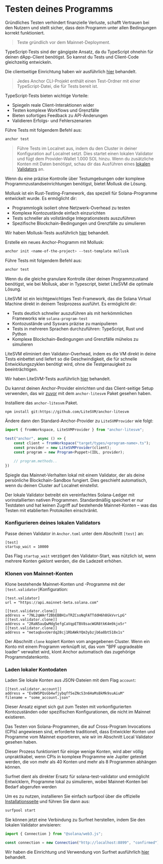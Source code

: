 
# Testen deines Programms

Gründliches Testen verhindert finanzielle Verluste, schafft Vertrauen bei den Nutzern und stellt sicher, dass dein Programm unter allen Bedingungen korrekt funktioniert.

> Teste gründlich vor dem Mainnet-Deployment.

<ArticleSection name="TypeScript Tests" id="typescript-tests" level="h2" />

TypeScript-Tests sind der gängigste Ansatz, da du TypeScript ohnehin für deinen dApp-Client benötigst. So kannst du Tests und Client-Code gleichzeitig entwickeln.

Die clientseitige Einrichtung haben wir ausführlich [hier](/de/courses/anchor-for-dummies/client-side-development) behandelt.

> Jedes Anchor CLI-Projekt enthält einen Test-Ordner mit einer TypeScript-Datei, die für Tests bereit ist.

TypeScript-Tests bieten wichtige Vorteile:
- Spiegeln reale Client-Interaktionen wider
- Testen komplexe Workflows und Grenzfälle
- Bieten sofortiges Feedback zu API-Änderungen
- Validieren Erfolgs- und Fehlerszenarien

Führe Tests mit folgendem Befehl aus:

```bash
anchor test
```

> Führe Tests im Localnet aus, indem du den Cluster in deiner Konfiguration auf Localnet setzt. Dies startet einen lokalen Validator und fügt dem Provider-Wallet 1.000 SOL hinzu. Wenn du zusätzliche Konten mit Daten benötigst, schau dir das Ausführen eines [lokalen Validators](/de/courses/anchor-for-dummies/testing-your-program#running-a-local-validator) an.

<ArticleSection name="Mollusk Tests" id="mollusk-tests" level="h2" />

Wenn du eine präzise Kontrolle über Testumgebungen oder komplexe Programmzustandseinrichtungen benötigst, bietet Mollusk die Lösung.

Mollusk ist ein Rust-Testing-Framework, das speziell für Solana-Programme entwickelt wurde. Es ermöglicht dir:
- Programmlogik isoliert ohne Netzwerk-Overhead zu testen
- Komplexe Kontozustände einfach einzurichten
- Tests schneller als vollständige Integrationstests auszuführen
- Spezifische Blockchain-Bedingungen und Grenzfälle zu simulieren

Wir haben Mollusk-Tests ausführlich [hier](/de/courses/testing-with-mollusk) behandelt.

Erstelle ein neues Anchor-Programm mit Mollusk:

```bash
anchor init <name-of-the-project> --test-template mollusk
```

Führe Tests mit folgendem Befehl aus:

```bash
anchor test
```

<ArticleSection name="LiteSVM Tests" id="litesvm-tests" level="h2" />

Wenn du die gleiche granulare Kontrolle über deinen Programmzustand benötigst, wie bei Mollusk, aber in Typescript, bietet LiteSVM die optimale Lösung.

LiteSVM ist ein leichtgewichtiges Test-Framework, das die Solana Virtual Machine direkt in deinem Testprozess ausführt. Es ermöglicht dir:
- Tests deutlich schneller auszuführen als mit herkömmlichen Frameworks wie `solana-program-test`
- Kontozustände und Sysvars präzise zu manipulieren
- Tests in mehreren Sprachen durchzuführen: TypeScript, Rust und Python
- Komplexe Blockchain-Bedingungen und Grenzfälle mühelos zu simulieren

LiteSVM eliminiert den Validator-Overhead, indem es die VM direkt in deine Tests einbettet und liefert so die Geschwindigkeit, die für schnelle Entwicklungszyklen benötigt wird, ohne die Testgenauigkeit zu beeinträchtigen.

Wir haben LiteSVM-Tests ausführlich [hier](/de/courses/testing-with-litesvm) behandelt.

Du kannst deinen Anchor-Provider einrichten und das Client-seitige Setup verwenden, das wir [zuvor](/de/courses/anchor-for-dummies/client-side-development) mit dem `anchor-litesvm` Paket gesehen haben.

Installiere das `anchor-litesvm` Paket.

```bash
npm install git:https://github.com/LiteSVM/anchor-litesvm
```

Ändere dann den Standard-Anchor-Provider zu `LiteSVMProvider` wie folgt:

```ts
import { fromWorkspace, LiteSVMProvider } from "anchor-litesvm";

test("anchor", async () => {
	const client = fromWorkspace("target/types/<program-name>.ts");
	const provider = new LiteSVMProvider(client);
	const program = new Program<Puppet>(IDL, provider);

    // program.methods..
})
```

<ArticleSection name="Ausführen eines lokalen Validators" id="running-a-local-validator" level="h2" />

Spiegle das Mainnet-Verhalten lokal mit einem Validator, der als deine persönliche Blockchain-Sandbox fungiert. Dies geschieht automatisch, wenn du deinen Cluster auf Localnet einstellst.

Der lokale Validator betreibt ein vereinfachtes Solana-Ledger mit vorinstallierten nativen Programmen. Standardmäßig speichert er nur Testdaten und hat keinen Zugriff auf bestehende Mainnet-Konten – was das Testen mit etablierten Protokollen einschränkt.

### Konfigurieren deines lokalen Validators

Passe deinen Validator in `Anchor.toml` unter dem Abschnitt `[test]` an:

```
[test]
startup_wait = 10000
```

Das Flag `startup_wait` verzögert den Validator-Start, was nützlich ist, wenn mehrere Konten geklont werden, die die Ladezeit erhöhen.

### Klonen von Mainnet-Konten

Klone bestehende Mainnet-Konten und -Programme mit der `[test.validator]`Konfiguration:

```
[test.validator]
url = "https://api.mainnet-beta.solana.com"

[[test.validator.clone]]
address = "7NL2qWArf2BbEBBH1vTRZCsoNqFATTddH6h8GkVvrLpG"
[[test.validator.clone]]
address = "2RaN5auQwMdg5efgCaVqpETBV8sacWGR8tkK4m9kjo5r"
[[test.validator.clone]]
address = "metaqbxxUerdq28cj1RbAWkYQm3ybzjb6a8bt518x1s"
```

Der Abschnitt `clone` kopiert Konten vom angegebenen Cluster. Wenn ein Konto mit einem Programm verknüpft ist, das vom "BPF upgradeable loader" verwaltet wird, klont Anchor automatisch das zugehörige Programmdatenkonto.

### Laden lokaler Kontodaten

Laden Sie lokale Konten aus JSON-Dateien mit dem Flag `account`:

```
[[test.validator.account]]
address = "Ev8WSPQsGb4wfjybqff5eZNcS3n6HaMsBkMk9suAiuM"
filename = "some_account.json"
```

Dieser Ansatz eignet sich gut zum Testen mit vorkonfigurierten Kontozuständen oder spezifischen Konfigurationen, die nicht im Mainnet existieren.

<ArticleSection name="Running Surfnet" id="running-surfnet" level="h2" />

Das Testen von Solana-Programmen, die auf Cross-Program Invocations (CPIs) angewiesen sind, erforderte traditionell, dass Entwickler Konten und Programme vom Mainnet exportieren, wie wir im Abschnitt Local Validator gesehen haben.

Dieser Prozess funktioniert für einige wenige Konten, wird aber völlig unpraktikabel, wenn CPIs in komplexe Programme wie Jupiter getestet werden, die von mehr als 40 Konten und mehr als 8 Programmen abhängen können.

Surfnet dient als direkter Ersatz für solana-test-validator und ermöglicht Entwicklern, Programme lokal zu simulieren, wobei Mainnet-Konten bei Bedarf abgerufen werden

Um es zu nutzen, installieren Sie einfach surfpool über die offizielle [Installationsseite](https://docs.surfpool.run/install) und führen Sie dann aus:

```bash
surfpool start
```

Sie können jetzt eine Verbindung zu Surfnet herstellen, indem Sie den lokalen Validator anvisieren:

```ts
import { Connection } from "@solana/web3.js";

const connection = new Connection("http://localhost:8899", "confirmed");
```

Wir haben die Einrichtung und Verwendung von Surfnet ausführlich [hier](/de/courses/testing-with-surfpool) behandelt.
